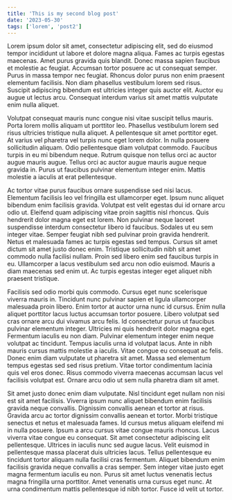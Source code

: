 ```yaml
---
title: 'This is my second blog post'
date: '2023-05-30'
tags: ['lorem', 'post2']
---
```

 
Lorem ipsum dolor sit amet, consectetur adipiscing elit, sed do eiusmod tempor incididunt ut labore et dolore magna aliqua. Fames ac turpis egestas maecenas. Amet purus gravida quis blandit. Donec massa sapien faucibus et molestie ac feugiat. Accumsan tortor posuere ac ut consequat semper. Purus in massa tempor nec feugiat. Rhoncus dolor purus non enim praesent elementum facilisis. Non diam phasellus vestibulum lorem sed risus. Suscipit adipiscing bibendum est ultricies integer quis auctor elit. Auctor eu augue ut lectus arcu. Consequat interdum varius sit amet mattis vulputate enim nulla aliquet.

Volutpat consequat mauris nunc congue nisi vitae suscipit tellus mauris. Porta lorem mollis aliquam ut porttitor leo. Phasellus vestibulum lorem sed risus ultricies tristique nulla aliquet. A pellentesque sit amet porttitor eget. At varius vel pharetra vel turpis nunc eget lorem dolor. In nulla posuere sollicitudin aliquam. Odio pellentesque diam volutpat commodo. Faucibus turpis in eu mi bibendum neque. Rutrum quisque non tellus orci ac auctor augue mauris augue. Tellus orci ac auctor augue mauris augue neque gravida in. Purus ut faucibus pulvinar elementum integer enim. Mattis molestie a iaculis at erat pellentesque.

Ac tortor vitae purus faucibus ornare suspendisse sed nisi lacus. Elementum facilisis leo vel fringilla est ullamcorper eget. Ipsum nunc aliquet bibendum enim facilisis gravida. Volutpat est velit egestas dui id ornare arcu odio ut. Eleifend quam adipiscing vitae proin sagittis nisl rhoncus. Quis hendrerit dolor magna eget est lorem. Non pulvinar neque laoreet suspendisse interdum consectetur libero id faucibus. Sodales ut eu sem integer vitae. Semper feugiat nibh sed pulvinar proin gravida hendrerit. Netus et malesuada fames ac turpis egestas sed tempus. Cursus sit amet dictum sit amet justo donec enim. Tristique sollicitudin nibh sit amet commodo nulla facilisi nullam. Proin sed libero enim sed faucibus turpis in eu. Ullamcorper a lacus vestibulum sed arcu non odio euismod. Mauris a diam maecenas sed enim ut. Ac turpis egestas integer eget aliquet nibh praesent tristique.

Facilisis sed odio morbi quis commodo. Cursus eget nunc scelerisque viverra mauris in. Tincidunt nunc pulvinar sapien et ligula ullamcorper malesuada proin libero. Enim tortor at auctor urna nunc id cursus. Enim nulla aliquet porttitor lacus luctus accumsan tortor posuere. Libero volutpat sed cras ornare arcu dui vivamus arcu felis. Id consectetur purus ut faucibus pulvinar elementum integer. Ultricies mi quis hendrerit dolor magna eget. Fermentum iaculis eu non diam. Pulvinar elementum integer enim neque volutpat ac tincidunt. Tempus iaculis urna id volutpat lacus. Ante in nibh mauris cursus mattis molestie a iaculis. Vitae congue eu consequat ac felis. Donec enim diam vulputate ut pharetra sit amet. Massa sed elementum tempus egestas sed sed risus pretium. Vitae tortor condimentum lacinia quis vel eros donec. Risus commodo viverra maecenas accumsan lacus vel facilisis volutpat est. Ornare arcu odio ut sem nulla pharetra diam sit amet.

Sit amet justo donec enim diam vulputate. Nisl tincidunt eget nullam non nisi est sit amet facilisis. Viverra ipsum nunc aliquet bibendum enim facilisis gravida neque convallis. Dignissim convallis aenean et tortor at risus. Gravida arcu ac tortor dignissim convallis aenean et tortor. Morbi tristique senectus et netus et malesuada fames. Id cursus metus aliquam eleifend mi in nulla posuere. Ipsum a arcu cursus vitae congue mauris rhoncus. Lacus viverra vitae congue eu consequat. Sit amet consectetur adipiscing elit pellentesque. Ultrices in iaculis nunc sed augue lacus. Velit euismod in pellentesque massa placerat duis ultricies lacus. Tellus pellentesque eu tincidunt tortor aliquam nulla facilisi cras fermentum. Aliquet bibendum enim facilisis gravida neque convallis a cras semper. Sem integer vitae justo eget magna fermentum iaculis eu non. Purus sit amet luctus venenatis lectus magna fringilla urna porttitor. Amet venenatis urna cursus eget nunc. At urna condimentum mattis pellentesque id nibh tortor. Fusce id velit ut tortor.